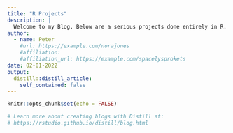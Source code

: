 ```yaml
---
title: "R Projects"
description: |
  Welcome to my Blog. Below are a serious projects done entirely in R.
author:
  - name: Peter
    #url: https://example.com/norajones
    #affiliation: 
    #affiliation_url: https://example.com/spacelysprokets
date: 02-01-2022
output:
  distill::distill_article:
    self_contained: false
---
```


```r
knitr::opts_chunk$set(echo = FALSE)

# Learn more about creating blogs with Distill at:
# https://rstudio.github.io/distill/blog.html



```



